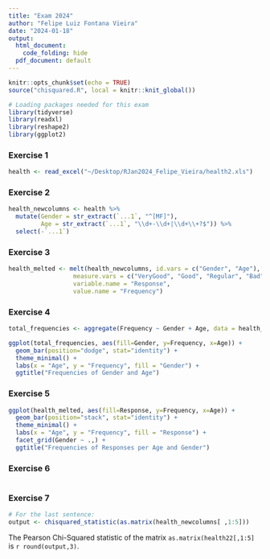 ```yaml
---
title: "Exam 2024"
author: "Felipe Luiz Fontana Vieira"
date: "2024-01-18"
output:
  html_document:
    code_folding: hide
  pdf_document: default
---
```


```r
knitr::opts_chunk$set(echo = TRUE)
source("chisquared.R", local = knitr::knit_global())
```

```r
# Loading packages needed for this exam
library(tidyverse)
library(readxl)
library(reshape2)
library(ggplot2)
```

### Exercise 1

```r
health <- read_excel("~/Desktop/RJan2024_Felipe_Vieira/health2.xls")
```

### Exercise 2

```r
health_newcolumns <- health %>%  
  mutate(Gender = str_extract(`...1`, "^[MF]"),
         Age = str_extract(`...1`, "\\d+-\\d+|\\d+\\+?$")) %>%
  select(-`...1`)
```

### Exercise 3

```r
health_melted <- melt(health_newcolumns, id.vars = c("Gender", "Age"), 
                  measure.vars = c("VeryGood", "Good", "Regular", "Bad", "VeryBad"), 
                  variable.name = "Response", 
                  value.name = "Frequency")
```

### Exercise 4

```r
total_frequencies <- aggregate(Frequency ~ Gender + Age, data = health_melted, FUN = sum)

ggplot(total_frequencies, aes(fill=Gender, y=Frequency, x=Age)) + 
  geom_bar(position="dodge", stat="identity") +
  theme_minimal() +
  labs(x = "Age", y = "Frequency", fill = "Gender") +
  ggtitle("Frequencies of Gender and Age")
```

### Exercise 5

```r
ggplot(health_melted, aes(fill=Response, y=Frequency, x=Age)) + 
  geom_bar(position="stack", stat="identity") +
  theme_minimal() + 
  labs(x = "Age", y = "Frequency", fill = "Response") +
  facet_grid(Gender ~ .,) +
  ggtitle("Frequencies of Responses per Age and Gender")
```

### Exercise 6

```r

```

### Exercise 7

```r
# For the last sentence:
output <- chisquared_statistic(as.matrix(health_newcolumns[ ,1:5]))
```

The Pearson Chi-Squared statistic of the matrix `as.matrix(health22[,1:5]` is `r round(output,3)`.
